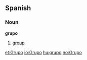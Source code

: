 == Spanish ==
=== Noun ===
'''grupo''' {{m}}

#[[group]]

[[et:Grupo]]
[[io:Grupo]]
[[hu:grupo]]
[[no:Grupo]]